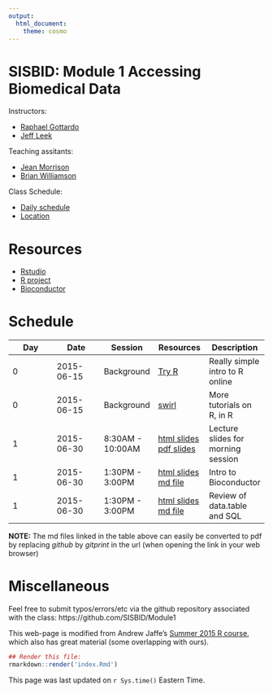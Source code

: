 ```yaml
---
output:
  html_document:
    theme: cosmo
---
```


SISBID: Module 1 Accessing Biomedical Data
=============

Instructors: 

* [Raphael Gottardo](http://www.rglab.org/)
* [Jeff Leek](http://www.jtleek.com/)

Teaching assitants:

* [Jean Morrison](http://students.washington.edu/jeanm5/)
* [Brian Williamson](http://students.washington.edu/brianw26/)


Class Schedule:

* [Daily schedule](http://www.biostat.washington.edu/suminst/sisbid/schedule)
* [Location](http://www.biostat.washington.edu/suminst/sisbid/maps)


# Resources

* [Rstudio](http://www.rstudio.com/)
* [R project](http://www.r-project.org/)
* [Bioconductor](http://bioconductor.org/)

# Schedule

| Day  | Date  |  Session | Resources  |  Description |
|---|---|---|---|---|
| 0  | 2015-06-15  | Background  | [Try R](http://tryr.codeschool.com/)  | Really simple intro to R online  |
| 0  | 2015-06-15  | Background | [swirl](http://swirlstats.com/)  | More tutorials on R, in R  |
|1 | 2015-06-30 | 8:30AM - 10:00AM | [html slides](lecture_notes/welcome.html) [pdf slides](lecture_notes/welcome.pdf) | Lecture slides for morning session |
|1 | 2015-06-30 | 1:30PM - 3:00PM | [html slides](lecture_notes/Bioconductor_intro.html) [md file](https://github.com/SISBID/Module1/blob/gh-pages/lecture_notes/Bioconductor_intro.md) | Intro to Bioconductor |
|1 | 2015-06-30 | 1:30PM - 3:00PM | [html slides](lecture_notes/data_manipulation_review.html) [md file](https://github.com/SISBID/Module1/blob/gh-pages/lecture_notes/data_manipulation_review.md) | Review of data.table and SQL |


**NOTE:** The md files linked in the table above can easily be converted to pdf by replacing *github* by *gitprint* in the url (when opening the link in your web browser)

<!-- Add links to the rest of the material as we go



-->

# Miscellaneous

Feel free to submit typos/errors/etc via the github repository associated with the class: 
https://github.com/SISBID/Module1

This web-page is modified from Andrew Jaffe's [Summer 2015 R course](http://www.aejaffe.com/summerR_2015/), which also has great material (some overlapping with ours).

```r
## Render this file:
rmarkdown::render('index.Rmd')
```

This page was last updated on `r Sys.time()` Eastern Time.
